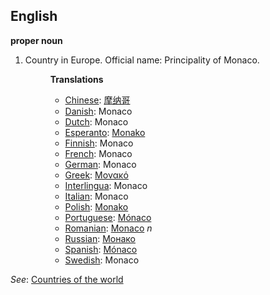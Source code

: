 ==English==

'''proper noun'''

# Country in Europe. Official name: Principality of Monaco.
#:'''Translations'''
#:*[[Chinese]]: [[摩纳哥]]
#:*[[Danish]]: Monaco
#:*[[Dutch]]: Monaco
#:*[[Esperanto]]: [[Monako]]
#:*[[Finnish]]: Monaco
#:*[[French]]: Monaco
#:*[[German]]: Monaco
#:*[[Greek]]: [[Μονακό]]
#:*[[Interlingua]]: Monaco
#:*[[Italian]]: Monaco
#:*[[Polish]]: [[Monako]]
#:*[[Portuguese]]: [[Mónaco]]
#:*[[Romanian]]: [[Monaco]] ''n''
#:*[[Russian]]: [[Монако]]
#:*[[Spanish]]: [[Mónaco]]
#:*[[Swedish]]: Monaco

''See'': [[Countries of the world]]